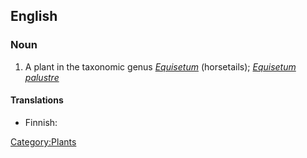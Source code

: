 ==English==

===Noun===
{{en-noun|sg=[[marsh]] [[horsetail]]}}

# A plant in the taxonomic genus ''[[Equisetum]]'' (horsetails); ''[[Equisetum palustre]]''

====Translations====
{{top}}
*Finnish: {{t|fi|suokorte}}
{{trans-mid}}
{{trans-bottom}}

[[Category:Plants]]